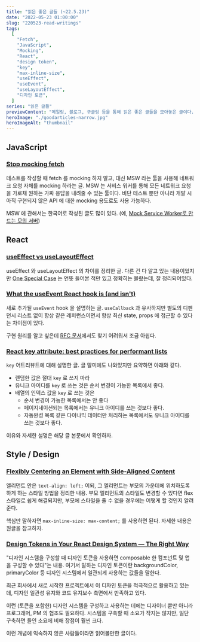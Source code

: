 ```yaml
---
title: "읽은 좋은 글들 (~22.5.23)"
date: "2022-05-23 01:00:00"
slug: "220523-read-writings"
tags:
  [
    "Fetch",
    "JavaScript",
    "Mocking",
    "React",
    "design token",
    "key",
    "max-inline-size",
    "useEffect",
    "useEvent",
    "useLayoutEffect",
    "디자인 토큰",
  ]
series: "읽은 글들"
previewContent: "메일링, 블로그, 구글링 등을 통해 읽은 좋은 글들을 모아놓은 글이다."
heroImage: "./goodarticles-narrow.jpg"
heroImageAlt: "thumbnail"
---
```


## JavaScript

### [Stop mocking fetch](https://kentcdodds.com/blog/stop-mocking-fetch)

테스트를 작성할 때 fetch 를 mocking 하지 말고, 대신 MSW 라는 툴을 사용해 네트워크 요청 자체를 mocking 하라는 글. MSW 는 서비스 워커를 통해 모든 네트워크 요청을 가로채 원하는 가짜 응답을 내려줄 수 있는 툴이다. 비단 테스트 뿐만 아니라 개발 시 아직 구현되지 않은 API 에 대한 mocking 용도로도 사용 가능하다.

MSW 에 관해서는 한국어로 작성된 글도 많이 있다. (예, [Mock Service Worker로 만드는 모의 서버](https://blog.rhostem.com/posts/2021-03-20-mock-service-worker))

## React

### [useEffect vs useLayoutEffect](https://kentcdodds.com/blog/useeffect-vs-uselayouteffect)

useEffect 와 useLayoutEffect 의 차이를 정리한 글. 다른 건 다 알고 있는 내용이었지만 [One Special Case](https://kentcdodds.com/blog/useeffect-vs-uselayouteffect#one-special-case) 는 언뜻 들어본 적만 있고 정확히는 몰랐는데, 잘 정리되어있다.

### [What the useEvent React hook is (and isn't)](https://typeofnan.dev/what-the-useevent-react-hook-is-and-isnt/)

새로 추가될 `useEvent` hook 을 설명하는 글. `useCallback` 과 유사하지만 별도의 디펜던시 리스트 없이 항상 같은 레퍼런스이면서 항상 최신 state, props 에 접근할 수 있다는 차이점이 있다.

구현 원리를 알고 싶은데 [RFC 문서](https://github.com/reactjs/rfcs/pull/220)에서도 찾기 어려워서 조금 아쉽다.

### [React key attribute: best practices for performant lists](https://www.developerway.com/posts/react-key-attribute)

`key` 어트리뷰트에 대해 설명한 글. 글 말미에도 나와있지만 요약하면 아래와 같다.

- 랜덤한 값은 절대 `key` 로 쓰지 마라
- 유니크 아이디를 `key` 로 쓰는 것은 순서 변경이 가능한 목록에서 좋다.
- 배열의 인덱스 값을 `key` 로 쓰는 것은
  - 순서 변경이 가능한 목록에서는 안 좋다
  - 페이지네이션되는 목록에서는 유니크 아이디를 쓰는 것보다 좋다.
  - 자동완성 목록 같은 다이나믹 데이터만 처리하는 목록에서도 유니크 아이디를 쓰는 것보다 좋다.

이유와 자세한 설명은 해당 글 본문에서 확인하자.

## Style / Design

### [Flexibly Centering an Element with Side-Aligned Content](https://meyerweb.com/eric/thoughts/2022/04/26/flexibly-centering-an-element-with-side-aligned-content/)

엘리먼트 안은 `text-align: left;` 이되, 그 엘리먼트는 부모의 가운데에 위치하도록 하게 하는 스타일 방법을 정리한 내용. 부모 엘리먼트의 스타일도 변경할 수 있다면 flex 스타일로 쉽게 해결되지만, 부모에 스타일을 줄 수 없을 경우에는 어떻게 할 것인지 알려준다.

핵심만 말하자면 `max-inline-size: max-content;` 를 사용하면 된다. 자세한 내용은 원글을 참고하자.

### [Design Tokens in Your React Design System — The Right Way](https://javascript.plainenglish.io/design-tokens-in-a-react-component-design-system-the-right-way-f55d392fb540)

"디자인 시스템을 구성할 때 디자인 토큰을 사용하면 composable 한 컴포넌트 및 앱을 구성할 수 있다"는 내용. 여기서 말하는 디자인 토큰이란 backgroundColor, primaryColor 등 디자인 시스템에서 일관되게 사용하는 값들을 말한다.

최근 회사에서 새로 시작한 프로젝트에서 이 디자인 토큰을 적극적으로 활용하고 있는데, 디자인 일관성 유지와 코드 유지보수 측면에서 만족하고 있다.

이런 (토큰을 포함한) 디자인 시스템을 구성하고 사용하는 데에는 디자이너 뿐만 아니라 프로그래머, PM 의 협조도 필요하다. 시스템을 구축할 때 소요가 작지는 않지만, 일단 구축하면 들인 소요에 비해 장점이 훨씬 크다.

이런 개념에 익숙하지 않은 사람들이라면 읽어볼만한 글이다.
